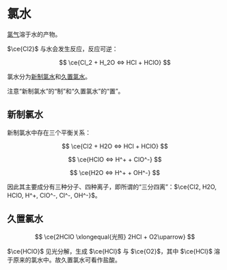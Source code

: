 
# 氯水

[氯气](/substances/chlorine-gas)溶于水的产物。

$\ce{Cl2}$ 与水会发生反应，反应可逆：

$$
\ce{Cl_2 + H_2O <=> HCl + HClO}
$$

氯水分为[新制氯水](#新制氯水)和[久置氯水](#久置氯水)。

<Callout type="warning">
  注意“新制氯水”的“制”和“久置氯水”的“置”。
</Callout>

## 新制氯水

新制氯水中存在三个平衡关系：

$$
\ce{Cl2 + H2O <=> HCl + HClO}
$$

$$
\ce{HClO <=> H^+ + ClO^-}
$$

$$
\ce{H2O <=> H^+ + OH^-}
$$

因此其主要成分有三种分子、四种离子，即所谓的“三分四离”：$\ce{Cl2, H2O, HClO, H^+, ClO^-, Cl^-, OH^-}$。

## 久置氯水

$$
\ce{2HClO \xlongequal{光照} 2HCl + O2\uparrow}
$$

$\ce{HClO}$ 见光分解，生成 $\ce{HCl}$ 与 $\ce{O2}$，其中 $\ce{HCl}$ 溶于原来的氯水中。故久置氯水可看作盐酸。
